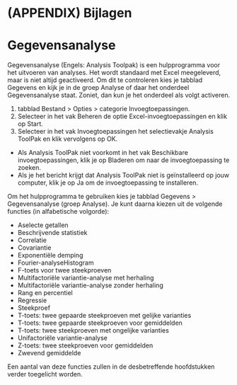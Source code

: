 # (APPENDIX) Bijlagen {-}

# Gegevensanalyse {#app-toolpak}

Gegevensanalyse (Engels: Analysis Toolpak) is een hulpprogramma voor het uitvoeren van analyses. Het wordt standaard met Excel meegeleverd, maar is niet altijd geactiveerd. Om dit te controleren kies je tabblad Gegevens en kijk je in de groep Analyse of daar het onderdeel Gegevensanalyse staat. Zoniet, dan kun je het onderdeel als volgt activeren.

1.  tabblad Bestand \> Opties \> categorie Invoegtoepassingen.
2.  Selecteer in het vak Beheren de optie Excel-invoegtoepassingen en klik op Start.
3.  Selecteer in het vak Invoegtoepassingen het selectievakje Analysis ToolPak en klik vervolgens op OK.

-   Als Analysis ToolPak niet voorkomt in het vak Beschikbare invoegtoepassingen, klik je op Bladeren om naar de invoegtoepassing te zoeken.
-   Als je het bericht krijgt dat Analysis ToolPak niet is geïnstalleerd op jouw computer, klik je op Ja om de invoegtoepassing te installeren.

Om het hulpprogramma te gebruiken kies je tabblad Gegevens \> Gegevensanalyse (groep Analyse). Je kunt daarna kiezen uit de volgende functies (in alfabetische volgorde):

-   Aselecte getallen
-   Beschrijvende statistiek
-   Correlatie
-   Covariantie
-   Exponentiële demping
-   Fourier-analyseHistogram
-   F-toets voor twee steekproeven
-   Multifactoriële variantie-analyse met herhaling
-   Multifactoriële variantie-analyse zonder herhaling
-   Rang en percentiel
-   Regressie
-   Steekproef
-   T-toets: twee gepaarde steekproeven met gelijke varianties
-   T-toets: twee gepaarde steekproeven voor gemiddelden
-   T-toets: twee steekproeven met ongelijke varianties
-   Unifactoriële variantie-analyse
-   Z-toets: twee steekproeven voor gemiddelden
-   Zwevend gemiddelde

Een aantal van deze functies zullen in de desbetreffende hoofdstukken verder toegelicht worden.
